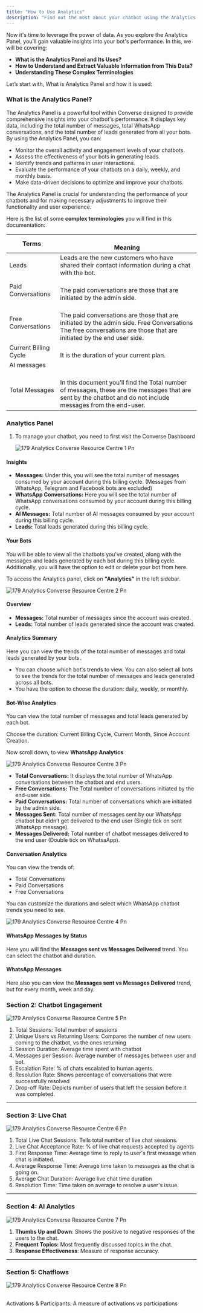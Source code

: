 ```yaml
---
title: "How to Use Analytics"
description: "Find out the most about your chatbot using the Analytics tab."
---
```


Now it's time to leverage the power of data. As you explore the Analytics Panel, you’ll gain valuable insights into your bot's performance. In this, we will be covering:

- **What is the Analytics Panel and Its Uses?**
- **How to Understand and Extract Valuable Information from This Data?**
- **Understanding These Complex Terminologies**

Let’s start with, What is Analytics Panel and how it is used:

### **What is the Analytics Panel?**

The Analytics Panel is a powerful tool within  Converse designed to provide comprehensive insights into your chatbot's performance. It displays key data, including the total number of messages, total WhatsApp conversations, and the total number of leads generated from all your bots. By using the Analytics Panel, you can:

- Monitor the overall activity and engagement levels of your chatbots.
- Assess the effectiveness of your bots in generating leads.
- Identify trends and patterns in user interactions.
- Evaluate the performance of your chatbots on a daily, weekly, and monthly basis.
- Make data-driven decisions to optimize and improve your chatbots.

The Analytics Panel is crucial for understanding the performance of your chatbots and for making necessary adjustments to improve their functionality and user experience.

Here is the list of some **complex terminologies** you will find in this documentation:

| **Terms**             | <br />**Meaning**                                                                                                                                                           |
| --------------------- | --------------------------------------------------------------------------------------------------------------------------------------------------------------------------- |
| Leads                 | Leads are the new customers who have shared their contact information during a chat with the bot.                                                                           |
| Paid Conversations    | <br />The paid conversations are those that are initiated by the admin side.                                                                                                |
| Free Conversations    | <br />The paid conversations are those that are initiated by the admin side.  Free Conversations  The free conversations are those that are initiated by the end user side. |
| Current Billing Cycle | <br />It is the duration of your current plan.                                                                                                                              |
| AI messages           |                                                                                                                                                                             |
| Total Messages        | <br />In this document you’ll find the Total number of messages, these are the messages that are sent by the chatbot and do not include messages from the end-user.         |

### **Analytics Panel**

1. To manage your chatbot, you need to first visit the Converse Dashboard

   ![179 Analytics  Converse Resource Centre 1 Pn](/images/how-botpenguin-works/analytics/179.analytics__Converse_resource_centre-1.png)

#### **Insights**

- **Messages:** Under this, you will see the total number of messages consumed by your account during this billing cycle. (Messages from WhatsApp, Telegram and Facebook bots are excluded)
- **WhatsApp Conversations:** Here you will see the total number of WhatsApp conversations consumed by your account during this billing cycle.
- **AI Messages:** Total number of AI messages consumed by your account during this billing cycle.
- **Leads:** Total leads generated during this billing cycle.

#### **Your Bots**

You will be able to view all the chatbots you've created, along with the messages and leads generated by each bot during this billing cycle. Additionally, you will have the option to edit or delete your bot from here.

To access the Analytics panel, click on **"Analytics"** in the left sidebar.

![179 Analytics  Converse Resource Centre 2 Pn](/images/how-botpenguin-works/analytics/179.analytics__Converse_resource_centre-2.png)

#### **Overview**

- **Messages:** Total number of messages since the account was created.
- **Leads:** Total number of leads generated since the account was created.

#### **Analytics Summary**

Here you can view the trends of the total number of messages and total leads generated by your bots.

- You can choose which bot's trends to view. You can also select all bots to see the trends for the total number of messages and leads generated across all bots.
- You have the option to choose the duration: daily, weekly, or monthly.

#### **Bot-Wise Analytics**

You can view the total number of messages and total leads generated by each bot.

Choose the duration: Current Billing Cycle, Current Month, Since Account Creation.

Now scroll down, to view **WhatsApp Analytics**

![179 Analytics  Converse Resource Centre 3 Pn](/images/how-botpenguin-works/analytics/179.analytics__Converse_resource_centre-3.png)

- **Total Conversations:** It displays the total number of WhatsApp conversations between the chatbot and end users.
- **Free Conversations:** The Total number of conversations initiated by the end-user side.
- **Paid Conversations:** Total number of conversations which are initiated by the admin side.
- **Messages Sent:** Total number of messages sent by our WhatsApp chatbot but didn’t get delivered to the end user (Single tick on sent WhatsApp message).
- **Messages Delivered:** Total number of chatbot messages delivered to the end user (Double tick on WhatsaApp).

#### **Conversation Analytics**

You can view the trends of:

- Total Conversations
- Paid Conversations
- Free Conversations

You can customize the durations and select which WhatsApp chatbot trends you need to see.

![179 Analytics  Converse Resource Centre 4 Pn](/images/how-botpenguin-works/analytics/179.analytics__Converse_resource_centre-4.png)

#### **WhatsApp Messages by Status**

Here you will find the **Messages sent vs Messages Delivered** trend. You can select the chatbot and duration.

#### **WhatsApp Messages**

Here also you can view the **Messages sent vs Messages Delivered** trend, but for every month, week and day.

### **Section 2: Chatbot Engagement**

![179 Analytics  Converse Resource Centre 5 Pn](/images/how-botpenguin-works/analytics/179.analytics__Converse_resource_centre-5.png)

1. Total Sessions: Total number of sessions
2. Unique Users vs Returning Users: Compares the number of new users coming to the chatbot, vs the ones returning
3. Session Duration: Average time spent with chatbot
4. Messages per Session: Average number of messages between user and bot.
5. Escalation Rate: % of chats escalated to human agents.
6. Resolution Rate: Shows percentage of conversations that were successfully resolved
7. Drop-off Rate: Depicts number of users that left the session before it was completed.

---

### **Section 3: Live Chat**

![179 Analytics  Converse Resource Centre 6 Pn](/images/how-botpenguin-works/analytics/179.analytics__Converse_resource_centre-6.png)

1. Total Live Chat Sessions: Tells total number of live chat sessions.
2. Live Chat Acceptance Rate: % of live chat requests accepted by agents
3. First Response Time: Average time to reply to user's first message when chat is initiated.
4. Average Response Time: Average time taken to messages as the chat is going on.
5. Average Chat Duration: Average live chat time duration
6. Resolution Time: Time taken on average to resolve a user's issue.

---

### **Section 4: AI Analytics**

![179 Analytics  Converse Resource Centre 7 Pn](/images/how-botpenguin-works/analytics/179.analytics__Converse_resource_centre-7.png)

1. **Thumbs Up and Down**: Shows the positive to negative responses of the users to the chat.
2. **Frequent Topics:** Most frequently discussed topics in the chat.
3. **Response Effectiveness**: Measure of response accuracy.

---

### **Section 5: Chatflows**

![179 Analytics  Converse Resource Centre 8 Pn](/images/how-botpenguin-works/analytics/179.analytics__Converse_resource_centre-8.png)

\
Activations & Participants: A measure of activations vs participations
